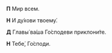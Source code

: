 **П** Мир всем.

**Н** И ду́хови твоему́.

**Д** Главы́ ва́ша Го́сподеви приклони́те.

**Н** Тебе́, Го́споди.
